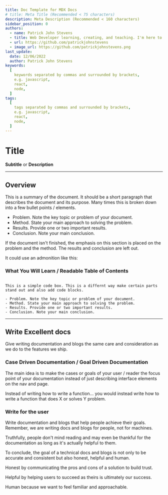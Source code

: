```yaml
---
title: Doc Template for MDX Docs
# title: Meta Title (Recommended < 75 characters)
description: Meta Description (Recommended < 160 characters)
sidebar_position: 0
authors:
  - name: Patrick John Stevens
  - title: Web Developer learning, creating, and teaching. I'm here to serve.
  - url: https://github.com/patrickjohnstevens
  - image_url: https://github.com/patrickjohnstevens.png
last_update:
  date: 12/06/2022
  author: Patrick John Stevens
keywords:
  [
    keywords separated by commas and surrounded by brackets,
    e.g. javascript,
    react,
    node,
  ]
tags:
  [
    tags separated by commas and surrounded by brackets,
    e.g. javascript,
    react,
    node,
  ]
---
```


# Title

**Subtitle** or **Description**

---

## Overview

This is a summary of the document. It should be a short paragraph that describes the document and its purpose. Many times this is broken down into a few bullet points / elements.

- Problem. Note the key topic or problem of your document.
- Method. State your main approach to solving the problem.
- Results. Provide one or two important results.
- Conclusion. Note your main conclusion.

If the document isn't finished, the emphasis on this section is placed on the problem and the method. The results and conclusion are left out.

It could use an admonition like this:

### What You Will Learn / Readable Table of Contents

```

This is a simple code box. This is a differnt way make certain parts stand out and also add code blocks.

- Problem. Note the key topic or problem of your document.
- Method. State your main approach to solving the problem.
- Results. Provide one or two important results.
- Conclusion. Note your main conclusion.

```

---

## Write Excellent docs

Give writing documentation and blogs the same care and consideration as we do to the features we ship.

### Case Driven Documentation / Goal Driven Documentation

The main idea is to make the cases or goals of your user / reader the focus point of your documentation instead of just describing interface elements on the nav and page.

Instead of writing how to write a function... you would instead write how to write a function that does X or solves Y problem.

### Write for the user

Write documentation and blogs that help people achieve their goals. Remember, we are writing docs and blogs for people, not for machines.

Truthfully, people don't mind reading and may even be thankful for the documentation as long as it's actually helpful to them.

To conclude, the goal of a technical docs and blogs is not only to be accurate and consistent but also honest, helpful and human.

Honest by communicating the pros and cons of a solution to build trust.

Helpful by helping users to succeed as theirs is ultimately our success.

Human because we want to feel familiar and approachable.
